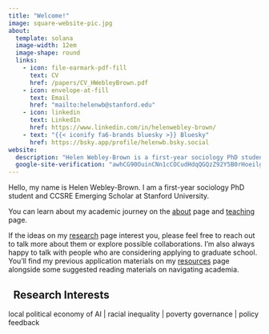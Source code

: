 ```yaml
---
title: "Welcome!"
image: square-website-pic.jpg
about:
  template: solana
  image-width: 12em
  image-shape: round
  links:
    - icon: file-earmark-pdf-fill
      text: CV
      href: /papers/CV_HWebleyBrown.pdf
    - icon: envelope-at-fill
      text: Email
      href: "mailto:helenwb@stanford.edu"
    - icon: linkedin
      text: LinkedIn
      href: https://www.linkedin.com/in/helenwebley-brown/
    - text: "{{< iconify fa6-brands bluesky >}} Bluesky"
      href: https://bsky.app/profile/helenwb.bsky.social
website:
  description: "Helen Webley-Brown is a first-year sociology PhD student at Stanford studying surveillance tech, local politics, and racial inequality."
  google-site-verification: "awhCG90OuinCNn1cCOCudHdqQGQzZ92Y5B0rHoeilgM"
---
```


Hello, my name is Helen Webley-Brown. I am a first-year sociology PhD student and CCSRE Emerging Scholar at Stanford University.

You can learn about my academic journey on the [about](about.qmd) page and [teaching](teaching.qmd) page. 

If the ideas on my [research](research.qmd) page interest you, please feel free to reach out to talk more about them or explore possible collaborations. I'm also always happy to talk with people who are considering applying to graduate school. You'll find my previous application materials on my [resources](resources.qmd) page alongside some suggested reading materials on navigating academia.

::: {.callout-note appearance="default" icon=false}

## <i class="bi bi-lightning"></i> &nbsp; Research Interests

local political economy of AI | racial inequality | poverty governance | policy feedback
:::


<meta name="google-site-verification" content="awhCG90OuinCNn1cCOCudHdqQGQzZ92Y5B0rHoeilgM" />

<meta name="description" content="Helen Webley-Brown is a first-year sociology PhD student at Stanford studying surveillance tech, local politics, and racial inequality." />
